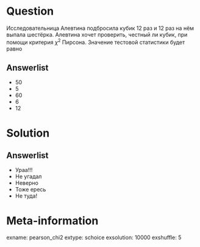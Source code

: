 Question
========

Исследовательница Алевтина подбросила кубик 12 раз и 12 раз на нём выпала шестёрка. Алевтина хочет проверить, честный ли кубик, при помощи критерия $\chi^2$ Пирсона. Значение тестовой статистики будет равно


Answerlist
----------

* $50$
* $5$
* $60$
* $6$
* $12$


Solution
========

Answerlist
----------
* Ураа!!!
* Не угадал
* Неверно
* Тоже ересь
* Не туда!

Meta-information
================
exname: pearson_chi2
extype: schoice
exsolution: 10000
exshuffle: 5
